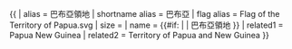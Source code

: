 {{ {{{1<noinclude>|country showdata</noinclude>}}}
| alias = 巴布亞領地
| shortname alias = 巴布亞
| flag alias = Flag of the Territory of Papua.svg
| size = {{{size|}}}
| name = {{#if: {{{name|}}} | {{{name|}}} | 巴布亞領地 }}
<noinclude>
| related1 = Papua New Guinea
| related2 = Territory of Papua and New Guinea
</noinclude>
}}